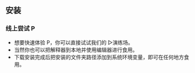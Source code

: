 
## 安装
### 线上尝试 P
+ 想要快速体验 P，你可以直接试试我们的 <Link href="/wasm" className="title">▷演练场</Link>。
+ 当然你也可以把<Link href="/P.exe" className="title">解释器</Link>到本地并使用编辑器进行食用。
+ 下载安装完成后把安装的文件夹路径添加到系统环境变量，即可在任何地方食用。